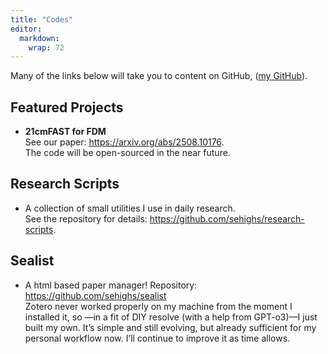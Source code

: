 ```yaml
---
title: "Codes"
editor: 
  markdown: 
    wrap: 72
---
```


Many of the links below will take you to content on GitHub,
([my GitHub](https://github.com/sehighs)).

## Featured Projects

- **21cmFAST for FDM**  
  See our paper: <https://arxiv.org/abs/2508.10176>.  
  The code will be open-sourced in the near future.

## Research Scripts

- A collection of small utilities I use in daily research.  
  See the repository for details: <https://github.com/sehighs/research-scripts>.

## Sealist
- A html based paper manager!
  Repository: <https://github.com/sehighs/sealist>  
  Zotero never worked properly on my machine from the moment I installed it, so
  —in a fit of DIY resolve (with a help from GPT-o3)—I just built my own. It’s simple and still evolving, but already sufficient for my personal workflow now. I’ll continue to improve it as time allows.
  